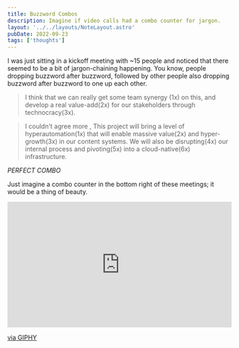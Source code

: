 ---
title: Buzzword Combos
description: Imagine if video calls had a combo counter for jargon.
layout: '../../layouts/NoteLayout.astro'
pubDate: 2022-09-23
tags: ['thoughts']
---

I was just sitting in a kickoff meeting with ~15 people and noticed that there seemed to be a bit of jargon-chaining happening. 
You know, people dropping buzzword after buzzword, followed by other people also dropping buzzword after buzzword to one up each other. 

> I think that we can really get some team synergy (1x) on this, and develop a real value-add(2x) for our stakeholders through technocracy(3x). 

> I couldn't agree more <insert-name>, This project will bring a level of hyperautomation(1x) that will enable massive value(2x) and hyper-growth(3x) in our content systems. 
> We will also be disrupting(4x) our internal process and pivoting(5x) into a cloud-native(6x) infrastructure. 

*PERFECT COMBO*

Just imagine a combo counter in the bottom right of these meetings; it would be a thing of beauty.

<div style="width:100%;height:0;padding-bottom:56%;position:relative;">
  <iframe src="https://giphy.com/embed/LOKyPMiZmgqhg1EOjQ" width="100%" height="100%" style="position:absolute" frameBorder="0" class="giphy-embed" allowFullScreen></iframe>
</div>
<p><a href="https://giphy.com/gifs/DaveandBusters-ddr-dave-and-busters-LOKyPMiZmgqhg1EOjQ">via GIPHY</a></p>